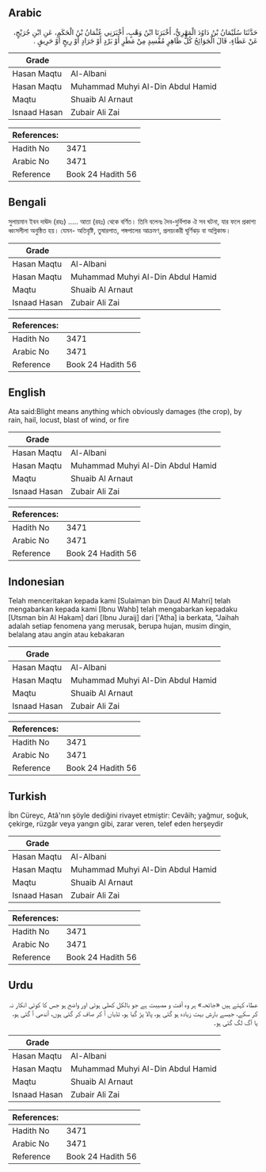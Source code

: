 ## Arabic


<div dir="rtl" lang="ar" style={{fontSize:'larger',backgroundColor:'#f8f9fa',padding:20}}>
حَدَّثَنَا سُلَيْمَانُ بْنُ دَاوُدَ الْمَهْرِيُّ، أَخْبَرَنَا ابْنُ وَهْبٍ، أَخْبَرَنِي عُثْمَانُ بْنُ الْحَكَمِ، عَنِ ابْنِ جُرَيْجٍ، عَنْ عَطَاءٍ، قَالَ الْجَوَائِحُ كُلُّ ظَاهِرٍ مُفْسِدٍ مِنْ مَطَرٍ أَوْ بَرْدٍ أَوْ جَرَادٍ أَوْ رِيحٍ أَوْ حَرِيقٍ ‏.‏
</div>
<div style={{backgroundColor:'#f8f9fa',padding:20, marginBottom: 10}}><table> <thead> <tr> <th>Grade</th> <th></th> </tr> </thead> <tbody> <tr><td>Hasan Maqtu</td><td>Al-Albani</td></tr><tr><td>Hasan Maqtu</td><td>Muhammad Muhyi Al-Din Abdul Hamid</td></tr><tr><td>Maqtu</td><td>Shuaib Al Arnaut</td></tr><tr><td>Isnaad Hasan</td><td>Zubair Ali Zai</td></tr></tbody></table><table> <thead> <tr> <th>References:</th> <th></th> </tr> </thead> <tbody><tr><td>Hadith No</td><td>3471</td></tr><tr><td>Arabic No</td><td>3471</td></tr><tr><td>Reference</td><td>Book 24 Hadith 56</td></tr></tbody></table></div>

## Bengali


<div dir="ltr" lang="bn" style={{fontSize:'larger',backgroundColor:'#f8f9fa',padding:20}}>
সুলায়মান ইবন দাঊদ (রহঃ) ..... আতা (রহঃ) থেকে বর্ণিত। তিনি বলেনঃ দৈব-দুর্বিপাক ঐ সব ঘটনা, যার ফলে প্রকাশ্য ধ্বংসলীলা অনুষ্ঠিত হয়। যেমন- অতিবৃষ্টি, তুষারপাত, পঙ্গপালের আক্রমণ, প্রলয়ংকরী ঘূর্ণিঝড় বা অগ্নিকান্ড।
</div>
<div style={{backgroundColor:'#f8f9fa',padding:20, marginBottom: 10}}><table> <thead> <tr> <th>Grade</th> <th></th> </tr> </thead> <tbody> <tr><td>Hasan Maqtu</td><td>Al-Albani</td></tr><tr><td>Hasan Maqtu</td><td>Muhammad Muhyi Al-Din Abdul Hamid</td></tr><tr><td>Maqtu</td><td>Shuaib Al Arnaut</td></tr><tr><td>Isnaad Hasan</td><td>Zubair Ali Zai</td></tr></tbody></table><table> <thead> <tr> <th>References:</th> <th></th> </tr> </thead> <tbody><tr><td>Hadith No</td><td>3471</td></tr><tr><td>Arabic No</td><td>3471</td></tr><tr><td>Reference</td><td>Book 24 Hadith 56</td></tr></tbody></table></div>

## English


<div dir="ltr" lang="en" style={{fontSize:'larger',backgroundColor:'#f8f9fa',padding:20}}>
Ata said:Blight means anything which obviously damages (the crop), by rain, hail, locust, blast of wind, or fire
</div>
<div style={{backgroundColor:'#f8f9fa',padding:20, marginBottom: 10}}><table> <thead> <tr> <th>Grade</th> <th></th> </tr> </thead> <tbody> <tr><td>Hasan Maqtu</td><td>Al-Albani</td></tr><tr><td>Hasan Maqtu</td><td>Muhammad Muhyi Al-Din Abdul Hamid</td></tr><tr><td>Maqtu</td><td>Shuaib Al Arnaut</td></tr><tr><td>Isnaad Hasan</td><td>Zubair Ali Zai</td></tr></tbody></table><table> <thead> <tr> <th>References:</th> <th></th> </tr> </thead> <tbody><tr><td>Hadith No</td><td>3471</td></tr><tr><td>Arabic No</td><td>3471</td></tr><tr><td>Reference</td><td>Book 24 Hadith 56</td></tr></tbody></table></div>

## Indonesian


<div dir="ltr" lang="id" style={{fontSize:'larger',backgroundColor:'#f8f9fa',padding:20}}>
Telah menceritakan kepada kami [Sulaiman bin Daud Al Mahri] telah mengabarkan kepada kami [Ibnu Wahb] telah mengabarkan kepadaku [Utsman bin Al Hakam] dari [Ibnu Juraij] dari ['Atha] ia berkata, "Jaihah adalah setiap fenomena yang merusak, berupa hujan, musim dingin, belalang atau angin atau kebakaran
</div>
<div style={{backgroundColor:'#f8f9fa',padding:20, marginBottom: 10}}><table> <thead> <tr> <th>Grade</th> <th></th> </tr> </thead> <tbody> <tr><td>Hasan Maqtu</td><td>Al-Albani</td></tr><tr><td>Hasan Maqtu</td><td>Muhammad Muhyi Al-Din Abdul Hamid</td></tr><tr><td>Maqtu</td><td>Shuaib Al Arnaut</td></tr><tr><td>Isnaad Hasan</td><td>Zubair Ali Zai</td></tr></tbody></table><table> <thead> <tr> <th>References:</th> <th></th> </tr> </thead> <tbody><tr><td>Hadith No</td><td>3471</td></tr><tr><td>Arabic No</td><td>3471</td></tr><tr><td>Reference</td><td>Book 24 Hadith 56</td></tr></tbody></table></div>

## Turkish


<div dir="ltr" lang="tr" style={{fontSize:'larger',backgroundColor:'#f8f9fa',padding:20}}>
İbn Cüreyc, Atâ'nın şöyle dediğini rivayet etmiştir: Cevâih; yağmur, soğuk, çekirge, rüzgâr veya yangın gibi, zarar veren, telef eden herşeydir
</div>
<div style={{backgroundColor:'#f8f9fa',padding:20, marginBottom: 10}}><table> <thead> <tr> <th>Grade</th> <th></th> </tr> </thead> <tbody> <tr><td>Hasan Maqtu</td><td>Al-Albani</td></tr><tr><td>Hasan Maqtu</td><td>Muhammad Muhyi Al-Din Abdul Hamid</td></tr><tr><td>Maqtu</td><td>Shuaib Al Arnaut</td></tr><tr><td>Isnaad Hasan</td><td>Zubair Ali Zai</td></tr></tbody></table><table> <thead> <tr> <th>References:</th> <th></th> </tr> </thead> <tbody><tr><td>Hadith No</td><td>3471</td></tr><tr><td>Arabic No</td><td>3471</td></tr><tr><td>Reference</td><td>Book 24 Hadith 56</td></tr></tbody></table></div>

## Urdu


<div dir="rtl" lang="ur" style={{fontSize:'larger',backgroundColor:'#f8f9fa',padding:20}}>
عطاء کہتے ہیں «جائحہ» ہر وہ آفت و مصیبت ہے جو بالکل کھلی ہوئی اور واضح ہو جس کا کوئی انکار نہ کر سکے، جیسے بارش بہت زیادہ ہو گئی ہو، پالا پڑ گیا ہو، ٹڈیاں آ کر صاف کر گئی ہوں، آندھی آ گئی ہو، یا آگ لگ گئی ہو۔
</div>
<div style={{backgroundColor:'#f8f9fa',padding:20, marginBottom: 10}}><table> <thead> <tr> <th>Grade</th> <th></th> </tr> </thead> <tbody> <tr><td>Hasan Maqtu</td><td>Al-Albani</td></tr><tr><td>Hasan Maqtu</td><td>Muhammad Muhyi Al-Din Abdul Hamid</td></tr><tr><td>Maqtu</td><td>Shuaib Al Arnaut</td></tr><tr><td>Isnaad Hasan</td><td>Zubair Ali Zai</td></tr></tbody></table><table> <thead> <tr> <th>References:</th> <th></th> </tr> </thead> <tbody><tr><td>Hadith No</td><td>3471</td></tr><tr><td>Arabic No</td><td>3471</td></tr><tr><td>Reference</td><td>Book 24 Hadith 56</td></tr></tbody></table></div>
